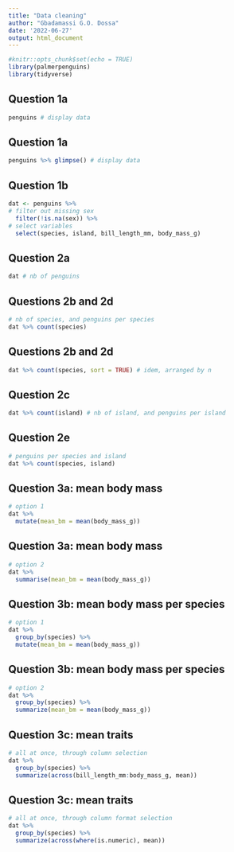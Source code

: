 ```yaml
---
title: "Data cleaning"
author: "Gbadamassi G.O. Dossa"
date: '2022-06-27'
output: html_document
---
```


```r
#knitr::opts_chunk$set(echo = TRUE)
library(palmerpenguins)
library(tidyverse)
```



## Question 1a 

```r
penguins # display data
```

## Question 1a 


```r
penguins %>% glimpse() # display data
```

## Question 1b

```r
dat <- penguins %>%
# filter out missing sex
  filter(!is.na(sex)) %>% 
# select variables
  select(species, island, bill_length_mm, body_mass_g) 
```


## Question 2a


```r
dat # nb of penguins
```

## Questions 2b and 2d

```r
# nb of species, and penguins per species
dat %>% count(species) 
```

## Questions 2b and 2d

```r
dat %>% count(species, sort = TRUE) # idem, arranged by n
```

## Question 2c

```r
dat %>% count(island) # nb of island, and penguins per island
```


## Question 2e

```r
# penguins per species and island
dat %>% count(species, island) 
```

## Question 3a: mean body mass


```r
# option 1
dat %>%
  mutate(mean_bm = mean(body_mass_g))
```

## Question 3a: mean body mass

```r
# option 2
dat %>%
  summarise(mean_bm = mean(body_mass_g))
```



## Question 3b: mean body mass per species


```r
# option 1
dat %>%
  group_by(species) %>% 
  mutate(mean_bm = mean(body_mass_g))
```


## Question 3b: mean body mass per species

```r
# option 2
dat %>% 
  group_by(species) %>% 
  summarize(mean_bm = mean(body_mass_g))
```


## Question 3c: mean traits

```r
# all at once, through column selection
dat %>% 
  group_by(species) %>% 
  summarize(across(bill_length_mm:body_mass_g, mean))
```



## Question 3c: mean traits

```r
# all at once, through column format selection
dat %>% 
  group_by(species) %>% 
  summarize(across(where(is.numeric), mean))
```
